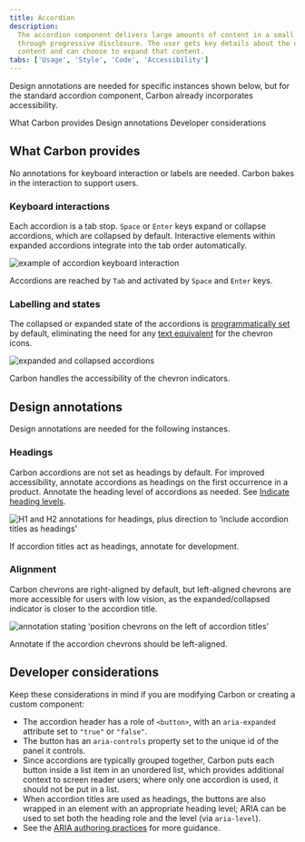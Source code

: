 ```yaml
---
title: Accordion
description:
  The accordion component delivers large amounts of content in a small space
  through progressive disclosure. The user gets key details about the underlying
  content and can choose to expand that content.
tabs: ['Usage', 'Style', 'Code', 'Accessibility']
---
```


<PageDescription>

Design annotations are needed for specific instances shown below, but for the standard accordion component, Carbon already incorporates accessibility.

</PageDescription>

<AnchorLinks>
  <AnchorLink>What Carbon provides</AnchorLink>
  <AnchorLink>Design annotations</AnchorLink>
  <AnchorLink>Developer considerations</AnchorLink>
</AnchorLinks>

## What Carbon provides

No annotations for keyboard interaction or labels are needed. Carbon bakes in the interaction to support users. 

### Keyboard interactions

Each accordion is a tab stop. `Space` or `Enter` keys expand or collapse accordions, which are collapsed by default. Interactive elements within expanded accordions integrate into the tab order automatically.

<Row>
<Column colLg={8}>

![example of accordion keyboard interaction](images/accordion-accessibility-1.png)

</Column>
</Row>

Accordions are reached by `Tab` and activated by `Space` and `Enter` keys.

### Labelling and states

The collapsed or expanded state of the accordions is [programmatically set](https://www.ibm.com/able/requirements/requirements/#4_1_2) by default, eliminating the need for any [text equivalent](https://www.ibm.com/able/toolkit/design/content/text-equivalents/) for the chevron icons.

<Row>
<Column colLg={8}>

![expanded and collapsed accordions](images/accordion-accessibility-2.png)

</Column>
</Row>

Carbon handles the accessibility of the chevron  indicators.

## Design annotations

Design annotations are needed for the following instances.

### Headings

Carbon accordions are not set as headings by default. For improved accessibility, annotate accordions as headings on the first occurrence in a product. Annotate the heading level of accordions as needed. See [Indicate heading levels](https://www.ibm.com/able/toolkit/design/content/text-meaning/#heading-levels).

<Row>
<Column colLg={8}>

![H1 and H2 annotations for headings, plus direction to ‘include accordion titles as headings'](images/accordion-accessibility-3.png)

</Column>
</Row>

If accordion titles act as headings, annotate for development.

### Alignment

Carbon chevrons are right-aligned by default, but left-aligned chevrons are more accessible for users with low vision, as the expanded/collapsed indicator is closer to the accordion title. 

<Row>
<Column colLg={8}>

![annotation stating ‘position chevrons on the left of accordion titles'](images/accordion-accessibility-4.png)

</Column>
</Row>

Annotate if the accordion chevrons should be left-aligned.

## Developer considerations

Keep these considerations in mind if you are modifying Carbon or creating a custom component:

* The accordion header has a role of `<button>`, with an `aria-expanded` attribute set to `"true"` or `"false"`.
* The button has an `aria-controls` property set to the unique id of the panel it controls.
* Since accordions are typically grouped together, Carbon puts each button inside a list item in an unordered list, which provides additional context to screen reader users; where only one accordion is used, it should not be put in a list.
* When accordion titles are used as headings, the buttons are also wrapped in an element with an appropriate heading level; ARIA can be used to set both the heading role and the level (via `aria-level`).
* See the [ARIA authoring practices](https://www.w3.org/TR/wai-aria-practices-1.2/#accordion) for more guidance.
